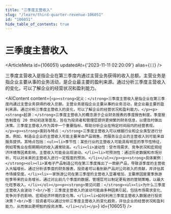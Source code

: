 ```yaml
---
title: "三季度主营收入"
slug: "/learn/third-quarter-revenue-106051"
id: "106051"
hide_table_of_contents: true
---
```



# 三季度主营收入

<ArticleMeta id={106051} updatedAt={'2023-11-11 02:20:09'} alias={`[]`} />
<div className='border-solid border-b border-t-0 my-4 border-[var(--ifm-color-gray-300)]' />

三季度主营收入是指企业在第三季度内通过主营业务获得的收入总额。主营业务是指企业主要从事的业务活动，是企业最主要的盈利来源。通过分析三季度主营收入的变化，可以了解企业的经营状况和盈利能力。

<AIContent content={`<p><strong>定义：</strong>三季度主营收入是指企业在第三季度内通过主营业务获得的收入总额。主营业务是指企业主要从事的业务活动，是企业最主要的盈利来源。通过分析三季度主营收入的变化，可以了解企业的经营状况和盈利能力。</p><p><strong>起源：</strong>三季度主营收入的概念源于企业财务报表的季度报告制度。季度报告制度在 20 世纪初逐渐普及，旨在为投资者和管理层提供更频繁的财务信息，以便及时做出决策。三季度主营收入作为其中一个重要指标，帮助分析企业在特定时间段内的经营表现。</p><p><strong>类别与特点：</strong>三季度主营收入可以根据行业和企业类型进行分类。例如，制造业企业的主营收入可能主要来自产品销售，而服务业企业的主营收入则可能来自服务提供。其特点包括：<ul><li>季节性：某些行业的主营收入可能具有明显的季节性特征，例如零售业在假期期间的收入通常较高。</li><li>波动性：受市场需求、竞争状况和宏观经济环境等因素影响，主营收入可能会出现波动。</li><li>可预测性：通过历史数据和市场分析，可以对未来的主营收入进行一定程度的预测。</li></ul></p><p><strong>具体案例：</strong><ol><li>某电子产品制造公司在第三季度推出了一款新产品，导致该季度的主营收入大幅增长。通过分析该季度的财务报表，投资者可以看到新产品对公司收入的贡献，并评估其市场接受度。</li><li>一家旅游公司在第三季度的主营收入显著增加，主要原因是夏季旅游旺季带来的业务增长。通过对比前几个季度的数据，管理层可以制定更有效的营销策略，以最大化旺季收入。</li></ol></p><p><strong>常见问题：</strong><ul><li>为什么三季度主营收入会波动？<br/>答：三季度主营收入的波动可能由多种因素引起，包括市场需求变化、竞争对手的影响、宏观经济环境的变化等。</li><li>如何利用三季度主营收入数据进行投资决策？<br/>答：投资者可以通过分析三季度主营收入的变化趋势，评估企业的经营状况和盈利能力，从而做出更明智的投资决策。</li></ul></p>`} id={106051} />

